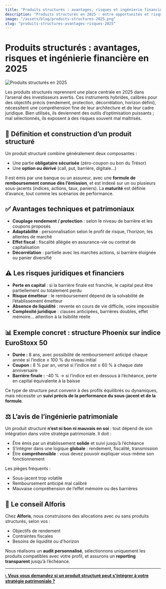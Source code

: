 ```yaml
---
title: "Produits structurés : avantages, risques et ingénierie financière en 2025"
description: "Produits structurés en 2025 : entre opportunités et risques, découvrez l'approche patrimoniale pour les intégrer intelligemment."
image: "/assets/blog/produits-structures-2025.png"
slug: "produits-structures-avantages-risques-2025"
---
```


# Produits structurés : avantages, risques et ingénierie financière en 2025

![Produits structurés en 2025](/assets/blog/produits-structures-2025.png)

Les produits structurés reprennent une place centrale en 2025 dans l’arsenal des investisseurs avertis. Ces instruments hybrides, calibrés pour des objectifs précis (rendement, protection, décorrélation, horizon défini), nécessitent une compréhension fine de leur architecture et de leur cadre juridique. Bien utilisés, ils deviennent des outils d’optimisation puissants ; mal sélectionnés, ils exposent à des risques souvent mal maîtrisés.

## 🧱 Définition et construction d’un produit structuré

Un produit structuré combine généralement deux composantes :

- Une partie **obligataire sécurisée** (zéro-coupon ou bon du Trésor)
- Une **option ou dérivé** (call, put, barrière, digitale…)

Il est émis par une banque ou un assureur, avec une **formule de remboursement connue dès l’émission**, et est indexé sur un ou plusieurs sous-jacents (indices, actions, taux, paniers). La **maturité** est définie d’avance, tout comme les scénarios de performance.

## ✅ Avantages techniques et patrimoniaux

- **Couplage rendement / protection** : selon le niveau de barrière et les coupons proposés  
- **Adaptabilité** : personnalisation selon le profil de risque, l’horizon, les attentes de marché  
- **Effet fiscal** : fiscalité allégée en assurance-vie ou contrat de capitalisation  
- **Décorrélation** : partielle avec les marchés actions, si barrière éloignée ou panier diversifié  

## ⚠️ Les risques juridiques et financiers

- **Perte en capital** : si la barrière finale est franchie, le capital peut être partiellement ou totalement perdu  
- **Risque émetteur** : le remboursement dépend de la solvabilité de l’établissement émetteur  
- **Absence de liquidité** : revente en cours de vie difficile, voire impossible  
- **Complexité juridique** : clauses anticipées, barrières doubles, effet mémoire… attention à la lisibilité réelle  

## 📊 Exemple concret : structure Phoenix sur indice EuroStoxx 50

- **Durée :** 8 ans, avec possibilité de remboursement anticipé chaque année si l’indice ≥ 100 % du niveau initial  
- **Coupon :** 8 % par an, versé si l’indice est ≥ 60 % à chaque date anniversaire  
- **Barrière finale :** -40 % → si l’indice est en dessous à l’échéance, perte en capital équivalente à la baisse  

Ce type de structure peut convenir à des profils équilibrés ou dynamiques, mais nécessite un **suivi précis de la performance du sous-jacent et de la formule**.

## ⚖️ L’avis de l’ingénierie patrimoniale

Un produit structuré **n’est ni bon ni mauvais en soi** : tout dépend de son intégration dans votre stratégie patrimoniale. Il doit :

- Être émis par un établissement **solide** et suivi jusqu’à l’échéance  
- S’intégrer dans une logique **globale** : rendement, fiscalité, transmission  
- Être **compréhensible** : vous devez pouvoir expliquer vous-même son fonctionnement  

Les pièges fréquents :  
- Sous-jacent trop volatile  
- Remboursement anticipé mal calibré  
- Mauvaise compréhension de l’effet mémoire ou des barrières  

## 📍 Le conseil Alforis

Chez **Alforis**, nous construisons des allocations avec ou sans produits structurés, selon vos :

- Objectifs de rendement  
- Contraintes fiscales  
- Besoins de liquidité ou d'horizon  

Nous réalisons un **audit personnalisé**, sélectionnons uniquement les produits compatibles avec votre profil, et assurons un **reporting transparent** jusqu’à l’échéance.

---

[📞 **Vous vous demandez si un produit structuré peut s'intégrer à votre stratégie patrimoniale ?** ](https://www.alforis.fr/prendre-rendez-vous)
